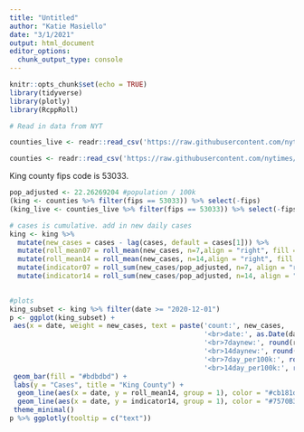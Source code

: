 ```yaml
---
title: "Untitled"
author: "Katie Masiello"
date: "3/1/2021"
output: html_document
editor_options: 
  chunk_output_type: console
---
```


```r
knitr::opts_chunk$set(echo = TRUE)
library(tidyverse)
library(plotly)
library(RcppRoll)
```

```r
# Read in data from NYT

counties_live <- readr::read_csv('https://raw.githubusercontent.com/nytimes/covid-19-data/master/live/us-counties.csv')

counties <- readr::read_csv('https://raw.githubusercontent.com/nytimes/covid-19-data/master/us-counties.csv')
```

King county fips code is 53033. 
```r
pop_adjusted <- 22.26269204 #population / 100k 
(king <- counties %>% filter(fips == 53033)) %>% select(-fips)
(king_live <- counties_live %>% filter(fips == 53033)) %>% select(-fips)

# cases is cumulative. add in new daily cases
king <- king %>% 
  mutate(new_cases = cases - lag(cases, default = cases[1])) %>% 
  mutate(roll_mean07 = roll_mean(new_cases, n=7,align = "right", fill = NA)) %>% 
  mutate(roll_mean14 = roll_mean(new_cases, n=14,align = "right", fill = NA)) %>% 
  mutate(indicator07 = roll_sum(new_cases/pop_adjusted, n=7, align = "right", fill = NA)) %>% 
  mutate(indicator14 = roll_sum(new_cases/pop_adjusted, n=14, align = "right", fill = NA))
  
```

```r
#plots
king_subset <- king %>% filter(date >= "2020-12-01")
p <- ggplot(king_subset) +
 aes(x = date, weight = new_cases, text = paste('count:', new_cases,
                                                '<br>date:', as.Date(date),
                                                '<br>7daynew:', round(roll_mean07),
                                                '<br>14daynew:', round(roll_mean14),
                                                '<br>7day_per100k:', round(indicator07),
                                                '<br>14day_per100k:', round(indicator14))) +
 geom_bar(fill = "#bdbdbd") +
 labs(y = "Cases", title = "King County") + 
  geom_line(aes(x = date, y = roll_mean14, group = 1), color = "#cb181d") + 
  geom_line(aes(x = date, y = indicator14, group = 1), color = "#7570B3") +
 theme_minimal()
p %>% ggplotly(tooltip = c("text"))
```

